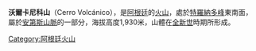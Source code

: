 {{coord|41|19|S|71|50|W|type:mountain_region:AR|display=title}}

'''沃爾卡尼科山'''（Cerro Volcánico），是[[阿根廷|阿根廷]]的[[火山|火山]]，處於[[特羅納多峰|特羅納多峰]]東南面，屬於[[安第斯山脈|安第斯山脈]]的一部分，海拔高度1,930米，山體在[[全新世|全新世]]時期所形成。

{{Argentina-geo-stub}}
[[Category:阿根廷火山|Category:阿根廷火山]]